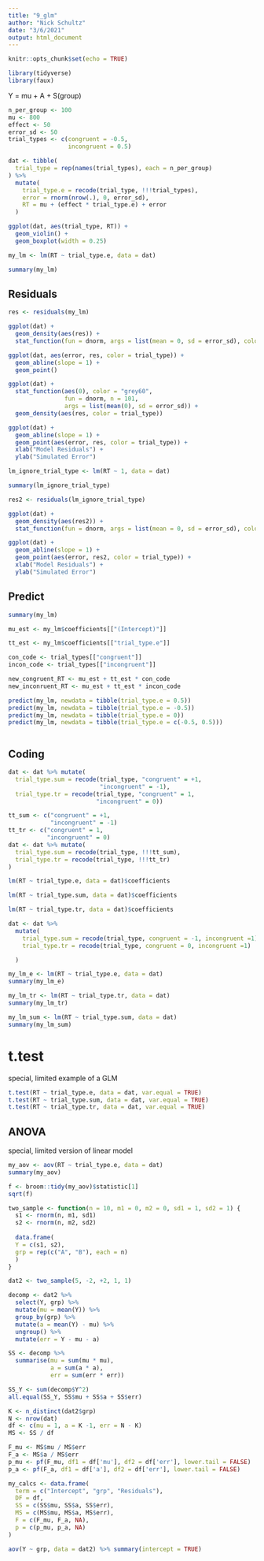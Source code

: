```yaml
---
title: "9_glm"
author: "Nick Schultz"
date: "3/6/2021"
output: html_document
---
```


```r
knitr::opts_chunk$set(echo = TRUE)
```

```r
library(tidyverse)
library(faux)
```

Y = mu + A + S(group)

```r
n_per_group <- 100
mu <- 800
effect <- 50
error_sd <- 50
trial_types <- c(congruent = -0.5,
                 incongruent = 0.5)
```

```r
dat <- tibble(
  trial_type = rep(names(trial_types), each = n_per_group)
) %>%
  mutate(
    trial_type.e = recode(trial_type, !!!trial_types),
    error = rnorm(nrow(.), 0, error_sd),
    RT = mu + (effect * trial_type.e) + error
  )
```

```r
ggplot(dat, aes(trial_type, RT)) +
  geom_violin() +
  geom_boxplot(width = 0.25)
```

```r
my_lm <- lm(RT ~ trial_type.e, data = dat)

summary(my_lm)
```

## Residuals

```r
res <- residuals(my_lm)

ggplot(dat) +
  geom_density(aes(res)) +
  stat_function(fun = dnorm, args = list(mean = 0, sd = error_sd), color = "red")
```

```r
ggplot(dat, aes(error, res, color = trial_type)) +
  geom_abline(slope = 1) +
  geom_point()
```
```r
ggplot(dat) +
  stat_function(aes(0), color = "grey60",
                fun = dnorm, n = 101,
                args = list(mean(0), sd = error_sd)) +
  geom_density(aes(res, color = trial_type))
```

```r
ggplot(dat) +
  geom_abline(slope = 1) +
  geom_point(aes(error, res, color = trial_type)) +
  xlab("Model Residuals") +
  ylab("Simulated Error")
```

```r
lm_ignore_trial_type <- lm(RT ~ 1, data = dat)

summary(lm_ignore_trial_type)
```

```r
res2 <- residuals(lm_ignore_trial_type)

ggplot(dat) +
  geom_density(aes(res2)) +
  stat_function(fun = dnorm, args = list(mean = 0, sd = error_sd), color = "red")
```

```r
ggplot(dat) +
  geom_abline(slope = 1) +
  geom_point(aes(error, res2, color = trial_type)) +
  xlab("Model Residuals") +
  ylab("Simulated Error")
```

## Predict

```r
summary(my_lm)

mu_est <- my_lm$coefficients[["(Intercept)"]]

tt_est <- my_lm$coefficients[["trial_type.e"]]

con_code <- trial_types[["congruent"]]
incon_code <- trial_types[["incongruent"]]

new_congruent_RT <- mu_est + tt_est * con_code
new_inconruent_RT <- mu_est + tt_est * incon_code
```

```r
predict(my_lm, newdata = tibble(trial_type.e = 0.5))
predict(my_lm, newdata = tibble(trial_type.e = -0.5))
predict(my_lm, newdata = tibble(trial_type.e = 0))
predict(my_lm, newdata = tibble(trial_type.e = c(-0.5, 0.5)))



```

## Coding

```r
dat <- dat %>% mutate(
  trial_type.sum = recode(trial_type, "congruent" = +1, 
                          "incongruent" = -1),
  trial_type.tr = recode(trial_type, "congruent" = 1,
                         "incongruent" = 0))


```

```r
tt_sum <- c("congruent" = +1,
            "incongruent" = -1)
tt_tr <- c("congruent" = 1,
           "incongruent" = 0)
dat <- dat %>% mutate(
  trial_type.sum = recode(trial_type, !!!tt_sum),
  trial_type.tr = recode(trial_type, !!!tt_tr)
)
```

```r
lm(RT ~ trial_type.e, data = dat)$coefficients
```

```r
lm(RT ~ trial_type.sum, data = dat)$coefficients
```

```r
lm(RT ~ trial_type.tr, data = dat)$coefficients
```

```r
dat <- dat %>%
  mutate(
    trial_type.sum = recode(trial_type, congruent = -1, incongruent =1),
    trial_type.tr = recode(trial_type, congruent = 0, incongruent =1)

  )
```

```r
my_lm_e <- lm(RT ~ trial_type.e, data = dat)
summary(my_lm_e)
```

```r
my_lm_tr <- lm(RT ~ trial_type.tr, data = dat)
summary(my_lm_tr)
```

```r
my_lm_sum <- lm(RT ~ trial_type.sum, data = dat)
summary(my_lm_sum)
```

# t.test
special, limited example of a GLM
```r
t.test(RT ~ trial_type.e, data = dat, var.equal = TRUE)
t.test(RT ~ trial_type.sum, data = dat, var.equal = TRUE)
t.test(RT ~ trial_type.tr, data = dat, var.equal = TRUE)
```

## ANOVA
special, limited version of linear model
```r
my_aov <- aov(RT ~ trial_type.e, data = dat)
summary(my_aov)
```

```r
f <- broom::tidy(my_aov)$statistic[1]
sqrt(f)
```

```r
two_sample <- function(n = 10, m1 = 0, m2 = 0, sd1 = 1, sd2 = 1) {
  s1 <- rnorm(n, m1, sd1)
  s2 <- rnorm(n, m2, sd2)
  
  data.frame(
  Y = c(s1, s2),
  grp = rep(c("A", "B"), each = n)
  )
}


```

```r
dat2 <- two_sample(5, -2, +2, 1, 1)
```

```r
decomp <- dat2 %>%
  select(Y, grp) %>%
  mutate(mu = mean(Y)) %>%
  group_by(grp) %>%
  mutate(a = mean(Y) - mu) %>%
  ungroup() %>%
  mutate(err = Y - mu - a)
```

```r
SS <- decomp %>%
  summarise(mu = sum(mu * mu),
            a = sum(a * a),
            err = sum(err * err))
```

```r
SS_Y <- sum(decomp$Y^2)
all.equal(SS_Y, SS$mu + SS$a + SS$err)
```

```r
K <- n_distinct(dat2$grp)
N <- nrow(dat)
df <- c(mu = 1, a = K -1, err = N - K)
MS <- SS / df

```

```r
F_mu <- MS$mu / MS$err
F_a <- MS$a / MS$err
p_mu <- pf(F_mu, df1 = df['mu'], df2 = df['err'], lower.tail = FALSE)
p_a <- pf(F_a, df1 = df['a'], df2 = df['err'], lower.tail = FALSE)
```

```r
my_calcs <- data.frame(
  term = c("Intercept", "grp", "Residuals"),
  DF = df,
  SS = c(SS$mu, SS$a, SS$err),
  MS = c(MS$mu, MS$a, MS$err),
  F = c(F_mu, F_a, NA),
  p = c(p_mu, p_a, NA)
)
```

```r
aov(Y ~ grp, data = dat2) %>% summary(intercept = TRUE)
```

